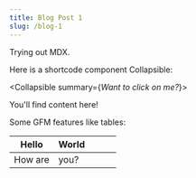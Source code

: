 ```yaml
---
title: Blog Post 1
slug: /blog-1
---
```


Trying out MDX.

Here is a shortcode component Collapsible:

<Collapsible summary={<em>Want to click on me?</em>}>

You'll find content here!

</Collapsible>

Some GFM features like tables:

| Hello   | World |   |   |   |
|---------|-------|---|---|---|
| How are | you?  |   |   |   |